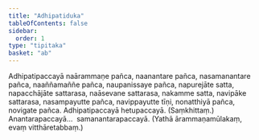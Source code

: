 ```yaml
---
title: "Adhipatiduka"
tableOfContents: false
sidebar:
  order: 1
type: "tipitaka"
basket: "ab"
---
```



<DynamicBreadcrumb />

<Division number="164">

<Paragraph number="585">
Adhipatipaccayā naārammaṇe pañca, naanantare pañca, nasamanantare pañca, naaññamaññe pañca, naupanissaye pañca, napurejāte satta, napacchājāte sattarasa, naāsevane sattarasa, nakamme satta, navipāke sattarasa, nasampayutte pañca, navippayutte tīṇi, nonatthiyā pañca, novigate pañca.
</Paragraph>

<Paragraph number="586">
Adhipatipaccayā hetupaccayā. (Saṃkhittaṃ.)
</Paragraph>

<Paragraph number="587">
Anantarapaccayā…  samanantarapaccayā.

</Paragraph>
</Division>

<Paragraph number="588" type="center">
(Yathā ārammaṇamūlakaṃ, evaṃ vitthāretabbaṃ.)
</Paragraph>